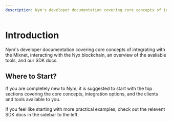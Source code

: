 ```yaml
---
description: Nym's developer documentation covering core concepts of integrating with the Mixnet, interacting with the Nyx blockchain, an overview of the avaliable tools, and our SDK docs.
---
```


# Introduction
Nym's developer documentation covering core concepts of integrating with the Mixnet, interacting with the Nyx blockchain, an overview of the avaliable tools, and our SDK docs.

## Where to Start?
If you are completely new to Nym, it is suggested to start with the top sections covering the core concepts, integration options, and the clients and tools available to you.

If you feel like starting with more practical examples, check out the relevent SDK docs in the sidebar to the left.
